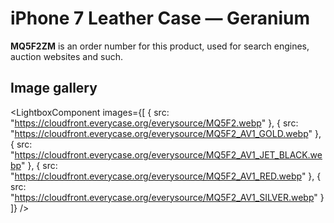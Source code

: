 
# iPhone 7 Leather Case — Geranium

<Callout type='info' emoji='👉🏻'>**MQ5F2ZM** is an order number for this product, used for search engines, auction websites and such.</Callout>

## Image gallery

<LightboxComponent
    images={[
      {
        src: "https://cloudfront.everycase.org/everysource/MQ5F2.webp"
      },
      {
        src: "https://cloudfront.everycase.org/everysource/MQ5F2_AV1_GOLD.webp"
      },
      {
        src: "https://cloudfront.everycase.org/everysource/MQ5F2_AV1_JET_BLACK.webp"
      },
      {
        src: "https://cloudfront.everycase.org/everysource/MQ5F2_AV1_RED.webp"
      },
      {
        src: "https://cloudfront.everycase.org/everysource/MQ5F2_AV1_SILVER.webp"
      }
    ]}
  />
